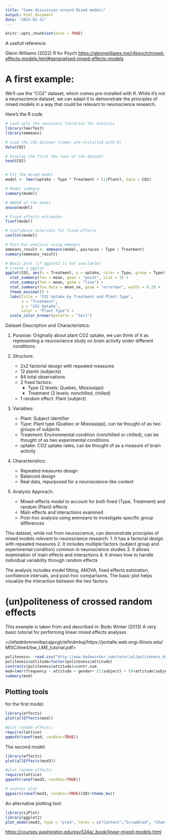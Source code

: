 ```yaml
---
title: "Some discussion around Mixed models"
output: html_document
date: "2025-01-11"
---
```



```r
knitr::opts_chunk$set(echo = TRUE)
```

A usefull reference:

Glenn Williams (2022) R for Psych
<https://glennwilliams.me/r4psych/mixed-effects-models.html#generalised-mixed-effects-models>


# A first example:

We'll use the "CO2" dataset, which comes pre-installed with R. While it's not a neuroscience dataset, we can adapt it to demonstrate the principles of mixed models in a way that could be relevant to neuroscience research.

Here's the R code

```r

# Load only the necessary libraries for analysis
library(lmerTest)
library(emmeans)

# Load the CO2 dataset (comes pre-installed with R)
data(CO2)

# Display the first few rows of the dataset
head(CO2)


# Fit the mixed model
model <- lmer(uptake ~ Type * Treatment + (1|Plant), data = CO2)

# Model summary
summary(model)

# ANOVA of the model
anova(model)

# Fixed effects estimates
fixef(model)

# Confidence intervals for fixed effects
confint(model)

# Post-hoc analysis using emmeans
emmeans_result <- emmeans(model, pairwise ~ Type | Treatment)
summary(emmeans_result)

# Basic plot (if ggplot2 is not available)
# Create a ggplot
ggplot(CO2, aes(x = Treatment, y = uptake, color = Type, group = Type)) +
  stat_summary(fun = mean, geom = "point", size = 3) +
  stat_summary(fun = mean, geom = "line") +
  stat_summary(fun.data = mean_se, geom = "errorbar", width = 0.2) +
  theme_minimal() +
  labs(title = "CO2 Uptake by Treatment and Plant Type",
       x = "Treatment",
       y = "CO2 Uptake",
       color = "Plant Type") +
  scale_color_brewer(palette = "Set1")
```

Dataset Description and Characteristics:

1. Purpose: Originally about plant CO2 uptake, we can think of it as representing a neuroscience study on brain activity under different conditions.

2. Structure:
   - 2x2 factorial design with repeated measures
   - 12 plants (subjects)
   - 84 total observations
   - 2 fixed factors: 
     * Type (2 levels: Quebec, Mississippi)
     * Treatment (2 levels: nonchilled, chilled)
   - 1 random effect: Plant (subject)

3. Variables:
   - Plant: Subject identifier
   - Type: Plant type (Quebec or Mississippi), can be thought of as two groups of subjects
   - Treatment: Environmental condition (nonchilled or chilled), can be thought of as two experimental conditions
   - uptake: CO2 uptake rates, can be thought of as a measure of brain activity

4. Characteristics:
   - Repeated measures design
   - Balanced design
   - Real data, repurposed for a neuroscience-like context

5. Analysis Approach:
   - Mixed-effects model to account for both fixed (Type, Treatment) and random (Plant) effects
   - Main effects and interactions examined
   - Post-hoc analysis using emmeans to investigate specific group differences

This dataset, while not from neuroscience, can demonstrate principles of mixed models relevant to neuroscience research:
1. It has a factorial design with repeated measures
2. It includes multiple factors (subject group and experimental condition) common in neuroscience studies
3. It allows examination of main effects and interactions
4. It shows how to handle individual variability through random effects

The analysis includes model fitting, ANOVA, fixed effects estimation, confidence intervals, and post-hoc comparisons. The basic plot helps visualize the interaction between the two factors.

# (un)politeness of crossed random effects

This example is taken from and described in:
Bodo Winter (2013) A very basic tutorial for performing linear mixed effects analyses 

<//efaidnbmnnnibpcajpcglclefindmkaj/https://jontalle.web.engr.illinois.edu/MISC/lme4/bw_LME_tutorial.pdf>


```r
politeness=  read.csv("http://www.bodowinter.com/tutorial/politeness_data.csv") 
politeness$attitude=factor(politeness$attitude)
contrasts(politeness$attitude)=contr.sum
mod=lmer(frequency ~ attitude + gender+ (1|subject) + (0+attitude|subject) + (1|scenario), data=politeness) 
summary(mod)

```


## Plotting tools

for the first model:
```r
library(effects)
plot(allEffects(mod))

#plot random effects:
require(lattice)
qqmath(ranef(mod, condVar=TRUE))
```

The second model:
```r
library(effects)
plot(allEffects(mod3))

#plot random effects:
require(lattice)
qqmath(ranef(mod3, condVar=TRUE))

# scatter plot
ggpairs(ranef(mod3, condVar=TRUE)$ID)+theme_bw()
```

An alternative plotting tool:

```r
library(sjPlot)
library(ggplot2)
plot_model(mod3, type = "pred", terms = c("Content","Scrambled", "Chan"))+theme_bw()
```


<https://courses.washington.edu/psy524a/_book/linear-mixed-models.html>

